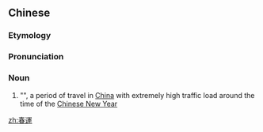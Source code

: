 {{also|春运}}
==Chinese==
{{zh-forms|s=春运}}
{{wikipedia|lang=zh}}

===Etymology===
{{zh-compound|春|運|spring|transport}}

===Pronunciation===
{{zh-pron
|m=chūnyùn
|cat=n
}}

===Noun===
{{zh-noun}}

# "{{w|Chunyun}}", a period of travel in [[China]] with extremely high traffic load around the time of the [[Chinese New Year]]

[[zh:春運]]
